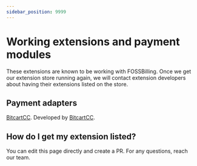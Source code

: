 ```yaml
---
sidebar_position: 9999
---
```


# Working extensions and payment modules
These extensions are known to be working with FOSSBilling. Once we get our extension store running again, we will contact extension developers about having their extensions listed on the store.

## Payment adapters
[BitcartCC](https://github.com/bitcartcc/bitcart-boxbilling). Developed by [BitcartCC](https://github.com/bitcartcc).

## How do I get my extension listed?
You can edit this page directly and create a PR. For any questions, reach our team.

